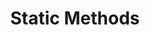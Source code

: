 ---
id: "php_tf_hard_020"
questionType: "TRUE_FALSE"
title: "Static Methods"
statement: "Static methods in PHP can be called without creating an object."
difficulty: "HARD"
category: "PHP"
correctAnswer: true
explanation: "Static methods are accessed using ClassName::methodName()."
---